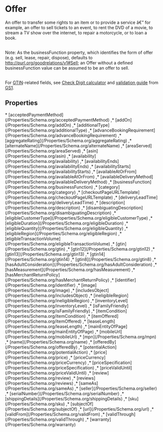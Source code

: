 
# Offer

An offer to transfer some rights to an item or to provide a service â€” for example, an offer to sell tickets to an event, to rent the DVD of a movie, to stream a TV show over the internet, to repair a motorcycle, or to loan a book.<br/><br/>

Note: As the <Link href="/businessFunction">businessFunction</Link> property, which identifies the form of offer (e.g. sell, lease, repair, dispose), defaults to http://purl.org/goodrelations/v1#Sell; an Offer without a defined businessFunction value can be assumed to be an offer to sell.<br/><br/>

For <a href="http://www.gs1.org/barcodes/technical/idkeys/gtin">GTIN</a>-related fields, see <a href="http://www.gs1.org/barcodes/support/check_digit_calculator">Check Digit calculator</a> and <a href="http://www.gs1us.org/resources/standards/gtin-validation-guide">validation guide</a> from <a href="http://www.gs1.org/">GS1</a>.

## Properties

<Grid>
* [acceptedPaymentMethod](/Properties/Schema.org/acceptedPaymentMethod)
,* [addOn](/Properties/Schema.org/addOn)
,* [additionalType](/Properties/Schema.org/additionalType)
,* [advanceBookingRequirement](/Properties/Schema.org/advanceBookingRequirement)
,* [aggregateRating](/Properties/Schema.org/aggregateRating)
,* [alternateName](/Properties/Schema.org/alternateName)
,* [areaServed](/Properties/Schema.org/areaServed)
,* [asin](/Properties/Schema.org/asin)
,* [availability](/Properties/Schema.org/availability)
,* [availabilityEnds](/Properties/Schema.org/availabilityEnds)
,* [availabilityStarts](/Properties/Schema.org/availabilityStarts)
,* [availableAtOrFrom](/Properties/Schema.org/availableAtOrFrom)
,* [availableDeliveryMethod](/Properties/Schema.org/availableDeliveryMethod)
,* [businessFunction](/Properties/Schema.org/businessFunction)
,* [category](/Properties/Schema.org/category)
,* [checkoutPageURLTemplate](/Properties/Schema.org/checkoutPageURLTemplate)
,* [deliveryLeadTime](/Properties/Schema.org/deliveryLeadTime)
,* [description](/Properties/Schema.org/description)
,* [disambiguatingDescription](/Properties/Schema.org/disambiguatingDescription)
,* [eligibleCustomerType](/Properties/Schema.org/eligibleCustomerType)
,* [eligibleDuration](/Properties/Schema.org/eligibleDuration)
,* [eligibleQuantity](/Properties/Schema.org/eligibleQuantity)
,* [eligibleRegion](/Properties/Schema.org/eligibleRegion)
,* [eligibleTransactionVolume](/Properties/Schema.org/eligibleTransactionVolume)
,* [gtin](/Properties/Schema.org/gtin)
,* [gtin12](/Properties/Schema.org/gtin12)
,* [gtin13](/Properties/Schema.org/gtin13)
,* [gtin14](/Properties/Schema.org/gtin14)
,* [gtin8](/Properties/Schema.org/gtin8)
,* [hasAdultConsideration](/Properties/Schema.org/hasAdultConsideration)
,* [hasMeasurement](/Properties/Schema.org/hasMeasurement)
,* [hasMerchantReturnPolicy](/Properties/Schema.org/hasMerchantReturnPolicy)
,* [identifier](/Properties/Schema.org/identifier)
,* [image](/Properties/Schema.org/image)
,* [includesObject](/Properties/Schema.org/includesObject)
,* [ineligibleRegion](/Properties/Schema.org/ineligibleRegion)
,* [inventoryLevel](/Properties/Schema.org/inventoryLevel)
,* [isFamilyFriendly](/Properties/Schema.org/isFamilyFriendly)
,* [itemCondition](/Properties/Schema.org/itemCondition)
,* [itemOffered](/Properties/Schema.org/itemOffered)
,* [leaseLength](/Properties/Schema.org/leaseLength)
,* [mainEntityOfPage](/Properties/Schema.org/mainEntityOfPage)
,* [mobileUrl](/Properties/Schema.org/mobileUrl)
,* [mpn](/Properties/Schema.org/mpn)
,* [name](/Properties/Schema.org/name)
,* [offeredBy](/Properties/Schema.org/offeredBy)
,* [potentialAction](/Properties/Schema.org/potentialAction)
,* [price](/Properties/Schema.org/price)
,* [priceCurrency](/Properties/Schema.org/priceCurrency)
,* [priceSpecification](/Properties/Schema.org/priceSpecification)
,* [priceValidUntil](/Properties/Schema.org/priceValidUntil)
,* [review](/Properties/Schema.org/review)
,* [reviews](/Properties/Schema.org/reviews)
,* [sameAs](/Properties/Schema.org/sameAs)
,* [seller](/Properties/Schema.org/seller)
,* [serialNumber](/Properties/Schema.org/serialNumber)
,* [shippingDetails](/Properties/Schema.org/shippingDetails)
,* [sku](/Properties/Schema.org/sku)
,* [subjectOf](/Properties/Schema.org/subjectOf)
,* [url](/Properties/Schema.org/url)
,* [validFrom](/Properties/Schema.org/validFrom)
,* [validThrough](/Properties/Schema.org/validThrough)
,* [warranty](/Properties/Schema.org/warranty)

</Grid>

